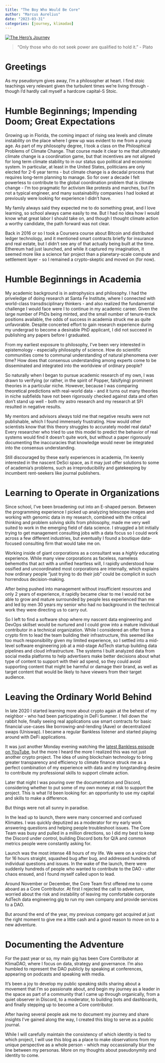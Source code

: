 ```yaml
---
title: "The Boy Who Would Be Core"
author: "Marcus Aurelius"
date: "2023-03-31"
categories: [journey, klimadao]
---
```


[![The Hero's Journey](https://upload.wikimedia.org/wikipedia/commons/thumb/1/1b/Heroesjourney.svg/300px-Heroesjourney.svg.png)](https://en.wikipedia.org/wiki/Hero%27s_journey)

> "Only those who do not seek power are qualified to hold it." - Plato

# Greetings

As my pseudonym gives away, I'm a philosopher at heart.
I find stoic teachings very relevant given the turbulent times we're living
through - though I'd hardly call myself a hardcore capital-S Stoic.

# Humble Beginnings; Impending Doom; Great Expectations

Growing up in Florida, the coming impact of rising sea levels and climate instability on the place where I grew up was evident to me from a young age. As part of my philosophy degree, I took a class on the Philosphical Problems of Climate Change. That course made it clear to me that ultimately climate change is a coordination game, but that incentives are not aligned for long term climate stability to in our status quo political and economic system. In particular, at least in the United States, politicians are only elected for 2-6 year terms - but climate change is a decadal process that requires long-term planning to manage. So for over a decade I felt powerless to contribute to the global coordination problem that is climate change - I'm too pragmatic for activism like protests and marches, but I'm not a typical engineer, and many sustainabiltiy companies I had looked at previously were looking for experience I didn't have.

My family always said they expected me to do something great, and I love learning,
so school always came easily to me. But I had no idea how I would know what
great labor I should take on, and though I thought climate action a worthy
candidate, the path forward was not clear.

Back in 2016 or so I took a Coursera course about Bitcoin and distributed ledger technology, and it mentioned smart contracts briefly for insurance and real estate, but I didn't see any of that actually being built at the time. Ethereum had just launched, and while it captured my imagination, it seemed more like a science fair project than a planetary-scale compute and settlement layer - so I remained a crypto-skeptic and moved on (for now).

# Humble Beginnings in Academia

My academic background is in astrophysics and philosophy. I had the priveledge of doing research at Santa Fe Institute, where I connected with world-class transdisciplinary thinkers - and also realized the fundamental challenge I would face were I to continue in my academic career. Given the large number of PhDs being minted, and the small number of tenure-track positions available, the odds of success in academia struck me as quite unfavorable. Despite concerted effort to gain research experience during my undergrad to become a desirable PhD applicant, I did not succeed in publishing any papers before I graduated.

From my earliest exposure to philosophy, I've been very interested in epistemology - especially philosophy of science. How do scientific communities come to communal understanding of natural phenomena over time? How does that consensus understanding among experts come to be disseminated and integrated into the worldview of ordinary people?

So naturally when I began to pursue academic research of my own, I was drawn to verifying (or rather, in the spirit of Popper, falsifying) prominent theories in a particular niche. However, because I was comparing theoretical predictions with real-world data - and it turns out many theories in niche subfields have not been rigorously checked against data and often don't stand up well - both my astro research and my research at SFI resulted in negative results.

My mentors and advisors always told me that negative results were not publishable, which I found immensely frustrating. How would other scientists know that this theory struggles to accurately model real data? Every researcher who tried to use this model to predict the behavior of real systems would find it doesn't quite work, but without a paper rigorously documenting the inaccuracies that knowledge would never be integrated into the consensus understanding.

Still discouraged by these early experiences in academia, I'm keenly interested in the nascent DeSci space, as it may just offer solutions to some of academia's problems, such as irreproducibility and gatekeeping by incumbent rent-seekers like journal publishers.

# Learning to Operate in Organizations

Since school, I've been broadening out into an E-shaped person. Between the programming experience I picked up analyzing telescope images and working with genomic data in my research, combined with the critical thinking and problem solving skills from philosophy, made me very well suited to work in the emerging field of data science. I struggled a bit initially trying to get management consulting jobs with a data focus so I could work across a few different industries, but eventually I found a boutique data-focused consulting firm that would take me on.

Working inside of giant corporations as a consultant was a _highly_ educating experience. While many view corporations as faceless, nameless behemoths that act with a unified heartless will, I rapidly understood how ossified and uncoordinated most corporations are internally, which explains how ordinary people "just trying to do their job" could be complicit in such horrendous decision-making.

After being pushed into management without insufficient resources and only 2 years of experience, it rapidly became clear to me I would not be able to grow and mature surrounded by people less experienced than me and led by men 30 years my senior who had no background in the technical work they were directing us to carry out.

So I left to find a software shop where my nascent data engineering and DevOps skillset would be nurtured and I could grow into a mature individual contributor in a technical organization. While I considered an offer from a crypto firm to lead the team building their infrastructure, this seemed like too much responsibility given my limited experience, so I settled into a mid-level software engineering job at a mid-stage AdTech startup building data pipelines and cloud infrastructure. The systems I built analyzed data from social media platforms to help advertisers make better decisions about what type of content to support with their ad spend, so they could avoid supporting content that might be harmful or damage their brand, as well as target content that would be likely to have viewers from their target audience.

# Leaving the Ordinary World Behind

In late 2020 I started learning more about crypto again at the behest of my neighbor - who had been participating in DeFi Summer. I fell down the rabbit hole, finally seeing real applications use smart contracts for basic financial use-cases like borrowing-and-lending (Aave) or decentralized swaps (Uniswap). I became a regular Bankless listener and started playing around with DeFi applications.

It was just another Monday evening watching the [latest Bankless episode on YouTube](https://www.youtube.com/watch?v=uM5XX4AwEuI), but
the more I heard the more I realized this was not just another crypto project.
The idea of using blockchain technology to bring greater transparency and efficiency to climate finance struck me as a perfect combination of my experience with data and my longstanding desire to contribute my professional skills to support climate action.

Later that night I was pouring over the documentation and Discord, considering
whether to put some of my own money at risk to support the project. This is what
I'd been looking for: an opportunity to use my capital and skills to make a difference.

But things were not all sunny in paradise.

In the lead up to launch, there were many concerned and confused Klimates. I
was quickly deputized as a moderator for my early work answering questions and helping
people troubleshoot issues. The Core Team was busy and pulled in a million directions,
so I did my best to keep the Discord under control, building Discord bots for Q/A and
common metrics people were constantly asking for.

Launch was the most intense 48 hours of my life. We were on a voice chat for 16 hours straight,
squashed bug after bug, and addressed hundreds of individual questions and
issues. In the wake of the launch, there were suddenly hundreds of people
who wanted to contribute to the DAO - utter chaos ensued, and I found myself
called upon to lead.

Around November or December, the Core Team first offered me to come aboard as a
Core Contributor. At first I rejected the call to adventure, worried about the
risk and instability of leaving my comfortable corporate AdTech data engineering
gig to run my own company and provide services to a DAO.

But around the end of the year, my previous company got acquired at just the
right moment to give me a little cash and a good reason to move on to a new
adventure.

# Documenting the Adventure

For the past year or so, my main gig has been Core Contributor at KlimaDAO, where I focus on data, strategy and governance. I'm also humbled to represent the DAO publicly by speaking at conferences, appearing on podcasts and speaking with media.

It's been a joy to develop my public speaking skills sharing about a movement that I'm so passionate about, and begin my journey as a leader in the space as part of a community that I came up through organically, from a quiet observer in Discord, to a moderator, to building bots and dashboards, and finally stepping up to become a Core contributor.

After having several people ask me to document my journey and share insights
I've gained along the way, I created this blog to serve as a public journal.

While I will carefully maintain the consistency of which identity is tied to which
project, I will use this blog as a place to make observations from my unique
perspective as a whole person - which may occassionally blur the line between
my personas. More on my thoughts about pseudonymity and identity to come.
